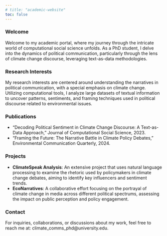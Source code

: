 ```yaml
---
# title: "academic-website"
toc: false
---
```


### Welcome

Welcome to my academic portal, where my journey through the intricate world of computational social science unfolds. As a PhD student, I delve into the dynamics of political communication, particularly through the lens of climate change discourse, leveraging text-as-data methodologies.

### Research Interests

My research interests are centered around understanding the narratives in political communication, with a special emphasis on climate change. Utilizing computational tools, I analyze large datasets of textual information to uncover patterns, sentiments, and framing techniques used in political discourse related to environmental issues.

### Publications

-   "Decoding Political Sentiment in Climate Change Discourse: A Text-as-Data Approach," Journal of Computational Social Science, 2023.
-   "Framing the Future: The Narrative Battle in Climate Policy Debates," Environmental Communication Quarterly, 2024.

### Projects

-   **ClimateSpeak Analysis**: An extensive project that uses natural language processing to examine the rhetoric used by policymakers in climate change debates, aiming to identify key influencers and sentiment trends.
-   **EcoNarratives**: A collaborative effort focusing on the portrayal of climate change in media across different political spectrums, assessing the impact on public perception and policy engagement.

### Contact

For inquiries, collaborations, or discussions about my work, feel free to reach me at: climate_comms_phd\@university.edu.